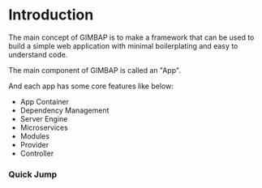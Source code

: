 # Introduction

The main concept of GIMBAP is to make a framework that can be used to build a simple web application with minimal boilerplating and easy to understand code.

The main component of GIMBAP is called an "App".

And each app has some core features like below:

- App Container
- Dependency Management
- Server Engine
- Microservices
- Modules
- Provider
- Controller

### Quick Jump


<Cards>
  <Cards.Card title="App Container" href="./app" />
  <Cards.Card title="Dependency Manager" href="./depsmanager" />
  <Cards.Card title="Server Engine" href="./serverengine" />
  <Cards.Card title="Microservices" href="./microservices" />
  <Cards.Card title="Modules and Providers" href="./moduleprovider" />
  <Cards.Card title="Controllers" href="./controller" />
</Cards>
